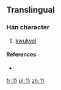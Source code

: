 ==Translingual==

===Han character===
{{Han char|rn=12|rad=八|as=02|sn=4|four=|canj=金尸中 (CSL)}}

# [[kwukyel]]

====References====
* {{Han ref|kx=0079.091|dj=0363.121|hdz=10241.091|uh=516F|ud=20847}}

[[fr:兯]]
[[pl:兯]]
[[zh:兯]]
